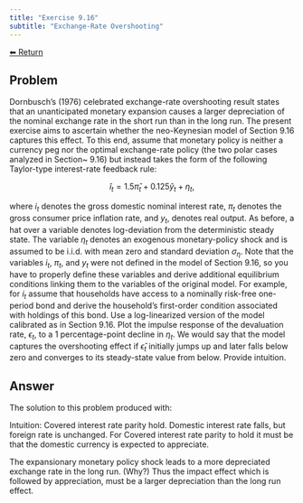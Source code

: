 ```yaml
---
title: "Exercise 9.16"
subtitle: "Exchange-Rate Overshooting"
---
```

<a class="return-button" href="index.qmd">⬅ Return</a>

## Problem

Dornbusch's (1976) celebrated exchange-rate overshooting result states that an unanticipated monetary expansion causes a larger depreciation of the nominal exchange rate in the short run than in the long run. The present exercise aims to ascertain whether the neo-Keynesian model of Section 9.16 captures this effect. To this end, 
assume that monetary policy is neither a currency peg nor the optimal exchange-rate policy (the two polar cases analyzed in Section~ 9.16) but instead takes the form of the following Taylor-type interest-rate feedback rule:

$$
\hat{i}_t = 1.5 \hat{\pi}_t + 0.125 \hat{y}_t + \eta_t,
$$

where $i_t$ denotes the gross domestic nominal interest rate, $\pi_t$ denotes the gross consumer price inflation rate, and $y_t$, denotes real output. As before, a hat over a variable denotes log-deviation from the deterministic steady state. The variable $\eta_t$  denotes an exogenous monetary-policy shock and is assumed to be i.i.d.\ with mean zero and standard deviation $\sigma_{\eta}$. Note that the variables $i_t$, $\pi_t$, and $y_t$ were not defined in the model of Section 9.16, so you have 
to properly define these variables and derive additional equilibrium conditions linking them to the variables of the original model. For example, for $i_t$ assume that households have access to a nominally risk-free one-period bond and derive the household's first-order condition associated with holdings of this bond. Use a log-linearized version of the model calibrated as in Section 9.16. Plot the impulse response of the devaluation rate, $\epsilon_t$, to a 1 percentage-point decline in $\eta_t$. We would say that the model captures the overshooting effect if $\hat{\epsilon}_t$ initially jumps up  and later falls below zero and converges to its steady-state value from below. Provide intuition.

## Answer

The solution to this problem produced with:

<!-- calvo_dornbusch.m in the directory  -->
<!-- Z:\uribe\book\dnwr\calvo\Exercise_Dornbusch -->

Intuition: Covered interest rate parity hold. Domestic interest rate falls, but foreign rate is unchanged. For Covered interest rate parity to hold it must be that the domestic currency is expected to appreciate. 

The expansionary monetary policy shock leads to a more depreciated exchange rate in the long run. (Why?) Thus the impact effect which is followed by appreciation, must be a larger depreciation than the long run effect. 